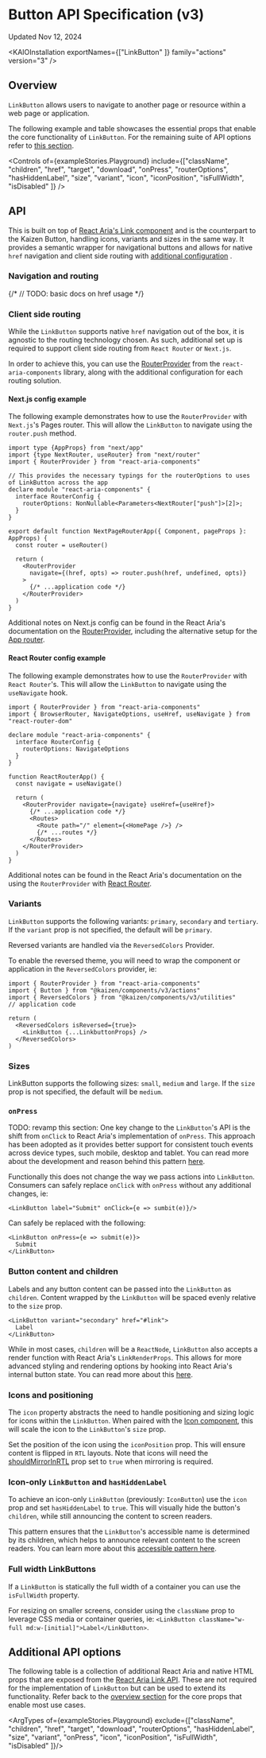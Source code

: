 
<Meta title="Actions/LinkButton/LinkButton (v3)/API Specification" />

# Button API Specification (v3)

Updated Nov 12, 2024

<ResourceLinks
  sourceCode="https://github.com/cultureamp/kaizen-design-system/tree/main/packages/components/src/__actions__/LinkButton/v3"
  figma="https://www.figma.com/design/eZKEE5kXbEMY3lx84oz8iN/branch/sPhYSlgPScLOAOYfAbkaI5/%F0%9F%92%9C-Heart-UI-Kit?node-id=1929-17364&node-type=canvas&m=dev"
  designGuidelines="/?path=/docs/actions-linkbutton-linkbutton-v3-usage-guidelines--docs"
/>

<KAIOInstallation exportNames={["LinkButton" ]} family="actions" version="3" />

## Overview

`LinkButton` allows users to navigate to another page or resource within a web page or application.

The following example and table showcases the essential props that enable the core functionality of `LinkButton`. For the remaining suite of API options refer to [this section](#additional-api-options).

<Canvas of={exampleStories.Playground} />

<Controls of={exampleStories.Playground} include={["className", "children", "href", "target", "download", "onPress", "routerOptions", "hasHiddenLabel",  "size", "variant", "icon", "iconPosition", "isFullWidth", "isDisabled" ]} />

## API

This is built on top of [React Aria's Link component](https://react-spectrum.adobe.com/react-aria/Link.html) and is the counterpart to the <LinkTo pageId="actions-button-button-v3-api-specification--docs">Kaizen Button</LinkTo>, handling icons, variants and sizes in the same way. It provides a semantic wrapper for navigational buttons and allows for native `href` navigation and client side routing with [additional configuration](#client-side-routing) .

### Navigation and routing

{/* // TODO: basic docs on href usage */}


### Client side routing

While the `LinkButton` supports native `href` navigation out of the box, it is agnostic to the routing technology chosen. As such, additional set up is required to support client side routing from `React Router` or `Next.js`.

In order to achieve this, you can use the [RouterProvider](https://react-spectrum.adobe.com/react-aria/routing.html#routerprovider) from the `react-aria-components` library, along with the additional configuration for each routing solution.

#### Next.js config example

The following example demonstrates how to use the `RouterProvider` with `Next.js`'s Pages router. This will allow the `LinkButton` to navigate using the `router.push` method.

```tsx
import type {AppProps} from "next/app"
import {type NextRouter, useRouter} from "next/router"
import { RouterProvider } from "react-aria-components"

// This provides the necessary typings for the routerOptions to uses of LinkButton across the app
declare module "react-aria-components" {
  interface RouterConfig {
    routerOptions: NonNullable<Parameters<NextRouter["push"]>[2]>;
  }
}

export default function NextPageRouterApp({ Component, pageProps }: AppProps) {
  const router = useRouter()

  return (
    <RouterProvider
      navigate={(href, opts) => router.push(href, undefined, opts)}
    >
      {/* ...application code */}
    </RouterProvider>
  )
}
```

Additional notes on Next.js config can be found in the React Aria's documentation on the [RouterProvider](https://react-spectrum.adobe.com/react-aria/routing.html#routerprovider), including the alternative setup for the [App router](https://react-spectrum.adobe.com/react-aria/routing.html##app-router).

#### React Router config example
The following example demonstrates how to use the `RouterProvider` with `React Router`'s. This will allow the `LinkButton` to navigate using the `useNavigate` hook.

```tsx
import { RouterProvider } from "react-aria-components"
import { BrowserRouter, NavigateOptions, useHref, useNavigate } from "react-router-dom"

declare module "react-aria-components" {
  interface RouterConfig {
    routerOptions: NavigateOptions
  }
}

function ReactRouterApp() {
  const navigate = useNavigate()

  return (
    <RouterProvider navigate={navigate} useHref={useHref}>
      {/* ...application code */}
      <Routes>
        <Route path="/" element={<HomePage />} />
        {/* ...routes */}
      </Routes>
    </RouterProvider>
  )
}
```

Additional notes can be found in the React Aria's documentation on the using the `RouterProvider` with [React Router](https://react-spectrum.adobe.com/react-aria/routing.html#react-router).

### Variants

`LinkButton` supports the following variants: `primary`, `secondary` and `tertiary`. If the `variant` prop is not specified, the default will be `primary`.

<Canvas of={exampleStories.LinkButtonVariants} />

Reversed variants are handled via the `ReversedColors` Provider.

<DocsStory of={exampleStories.LinkButtonVariantsReversed} expanded={false} />

To enable the reversed theme, you will need to wrap the component or application in the `ReversedColors` provider, ie:

```tsx
import { RouterProvider } from "react-aria-components"
import { Button } from "@kaizen/components/v3/actions"
import { ReversedColors } from "@kaizen/components/v3/utilities"
// application code

return (
  <ReversedColors isReversed={true}>
    <LinkButton {...LinkbuttonProps} />
  </ReversedColors>
)
```

### Sizes

LinkButton supports the following sizes: `small`, `medium` and `large`. If the `size` prop is not specified, the default will be `medium`.

<Canvas of={exampleStories.LinkButtonSizes} />

### `onPress`

TODO: revamp this section: One key change to the `LinkButton`&apos;s API is the shift from `onClick` to React Aria's implementation of `onPress`. This approach has been adopted as it provides better support for consistent touch events across device types, such mobile, desktop and tablet. You can read more about the development and reason behind this pattern [here](https://react-spectrum.adobe.com/blog/building-a-button-part-1.html#touch-interactions).

Functionally this does not change the way we pass actions into `LinkButton`. Consumers can safely replace `onClick` with `onPress` without any additional changes, ie:

```tsx
<LinkButton label="Submit" onClick={e => sumbit(e)}/>
```

Can safely be replaced with the following:

```tsx
<LinkButton onPress={e => submit(e)}>
  Submit
</LinkButton>
```


### Button content and children

Labels and any button content can be passed into the `LinkButton` as `children`. Content wrapped by the `LinkButton` will be spaced evenly relative to the `size` prop.

```tsx
<LinkButton variant="secondary" href="#link">
  Label
</LinkButton>
```

While in most cases, `children` will be a `ReactNode`, `LinkButton` also accepts a render function with React Aria's `LinkRenderProps`. This allows for more advanced styling and rendering options by hooking into React Aria's internal button state. You can read more about this [here](https://react-spectrum.adobe.com/react-aria/Link.html#styling).

### Icons and positioning

The `icon` property abstracts the need to handle positioning and sizing logic for icons within the `LinkButton`. When paired with the [Icon component](/docs/illustrations-icon-icon-future-api-specification--docs), this will scale the icon to the `LinkButton`'s `size` prop.

<Canvas of={exampleStories.LinkButtonWithIconStart} />

Set the position of the icon using the `iconPosition` prop. This will ensure content is flipped in `RTL` layouts. Note that icons will need the [shouldMirrorInRTL](/docs/illustrations-icon-icon-future-api-specification--docs#mirror-in-rtl) prop set to `true` when mirroring is required.

<Canvas of={exampleStories.LinkButtonWithIconEnd} />


### Icon-only `LinkButton` and `hasHiddenLabel`

To achieve an icon-only `LinkButton` (previously: `IconButton`) use the `icon` prop and set `hasHiddenLabel` to `true`. This will visually hide the button's `children`, while still announcing the content to screen readers.

<Canvas of={exampleStories.IconLinkButton} />

This pattern ensures that the `LinkButton`'s accessible name is determined by its children, which helps to announce relevant content to the screen readers. You can learn more about this [accessible pattern here](https://cultureamp.atlassian.net/wiki/spaces/PA/pages/3833331831/Accessible+button+and+link+labels).


### Full width LinkButtons

If a `LinkButton` is statically the full width of a container you can use the `isFullWidth` property.

<Canvas of={exampleStories.LinkButtonFullWidth} />

For resizing on smaller screens, consider using the `className` prop to leverage CSS media or container queries, ie: `<LinkButton className="w-full md:w-[initial]">Label</LinkButton>`.

## Additional API options

The following table is a collection of additional React Aria and native HTML props that are exposed from the [React Aria Link API](https://react-spectrum.adobe.com/react-aria/Link.html). These are not required for the implementation of `LinkButton` but can be used to extend its functionality. Refer back to the [overview section](#overview) for the core props that enable most use cases.

<ArgTypes of={exampleStories.Playground} exclude={["className", "children", "href", "target", "download", "routerOptions", "hasHiddenLabel",  "size", "variant", "onPress", "icon", "iconPosition", "isFullWidth", "isDisabled" ]}/>
